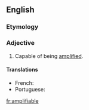 ==English==

===Etymology===
{{suffix|en|amplify|able}}

===Adjective===
{{en-adj|-}}

# Capable of being [[amplify|amplified]].

====Translations====
{{trans-top|capable of being amplified}}
* French: {{t+|fr|amplifiable}}
* Portuguese: {{t|pt|amplificável}}
{{trans-mid}}
{{trans-bottom}}

[[fr:amplifiable]]